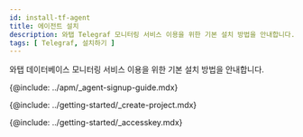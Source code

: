 ```yaml
---
id: install-tf-agent
title: 에이전트 설치
description: 와탭 Telegraf 모니터링 서비스 이용을 위한 기본 설치 방법을 안내합니다.
tags: [ Telegraf, 설치하기 ]
---
```



와탭 데이터베이스 모니터링 서비스 이용을 위한 기본 설치 방법을 안내합니다.

{@include: ../apm/_agent-signup-guide.mdx}

{@include: ../getting-started/_create-project.mdx}

{@include: ../getting-started/_accesskey.mdx}